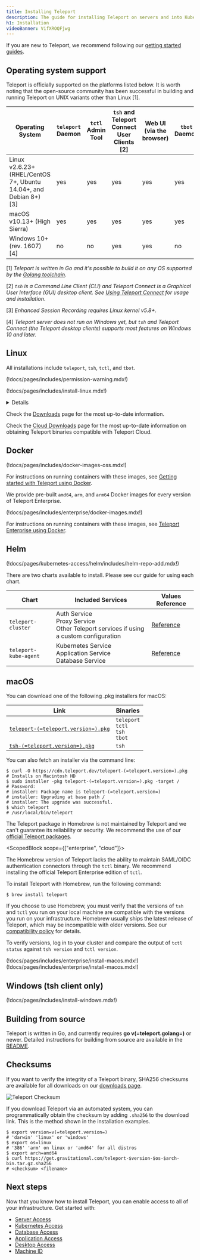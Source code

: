 ```yaml
---
title: Installing Teleport
description: The guide for installing Teleport on servers and into Kubernetes clusters.
h1: Installation
videoBanner: VifXROQFjwg
---
```


<Admonition type="tip" title="First time trying Teleport?">

If you are new to Teleport, we recommend following our
[getting started guides](./try-out-teleport/introduction.mdx).

</Admonition>

## Operating system support

Teleport is officially supported on the platforms listed below. It is worth
noting that the open-source community has been successful in building and
running Teleport on UNIX variants other than Linux \[1].

| Operating System | `teleport` Daemon | `tctl` Admin Tool | `tsh` and Teleport Connect User Clients [2] | Web UI (via the browser) | `tbot` Daemon |
| - | - | - | - | - | - |
| Linux v2.6.23+ (RHEL/CentOS 7+, Ubuntu 14.04+, and Debian 8+) \[3] | yes | yes | yes | yes | yes |
| macOS v10.13+  (High Sierra)| yes | yes | yes | yes | yes |
| Windows 10+ (rev. 1607) \[4] | no | no | yes | yes | no |

\[1] *Teleport is written in Go and it's possible to build it on
any OS supported by the [Golang toolchain](https://github.com/golang/go/wiki/MinimumRequirements)*.

\[2] *`tsh` is a Command Line Client (CLI) and Teleport Connect is a Graphical User Interface (GUI) desktop client. See
  [Using Teleport Connect](connect-your-client/teleport-connect.mdx) for usage and installation*.
 
\[3] *Enhanced Session Recording requires Linux kernel v5.8+*.

\[4] *Teleport server does not run on Windows yet, but `tsh` and Teleport Connect (the Teleport desktop clients)
supports most features on Windows 10 and later.*

## Linux

All installations include `teleport`, `tsh`, `tctl`, and `tbot`.

(!docs/pages/includes/permission-warning.mdx!)

(!docs/pages/includes/install-linux.mdx!)

<ScopedBlock scope="oss">

<Details title="Using APT or YUM for versions prior to Teleport 10?" scopeOnly={false}>

If you've previously installed Teleport via the APT
repo at `https://deb.releases.teleport.dev/`, you can upgrade by
re-running the "Debian/Ubuntu (DEB)" install instructions above.

We will also continue to maintain the legacy APT repo at
`https://deb.releases.teleport.dev/` for the foreseeable future.

</Details>

Check the [Downloads](https://goteleport.com/download/) page for the most
up-to-date information.

</ScopedBlock>
<ScopedBlock scope="cloud">

Check the [Cloud Downloads](./choose-an-edition/teleport-cloud/downloads.mdx) page for the most up-to-date
information on obtaining Teleport binaries compatible with Teleport Cloud.

</ScopedBlock>

## Docker

<Tabs>
<TabItem scope={["oss"]} label="Open Source">
(!docs/pages/includes/docker-images-oss.mdx!)

For instructions on running containers with these images, see
[Getting started with Teleport using Docker](./management/guides/docker.mdx).

</TabItem>
<TabItem scope={["enterprise", "cloud"]} label="Commercial">

We provide pre-built `amd64`, `arm`, and `arm64` Docker images for every version of Teleport Enterprise.

(!docs/pages/includes/enterprise/docker-images.mdx!)

For instructions on running containers with these images, see
[Teleport Enterprise using Docker](./management/guides/docker.mdx).

</TabItem>
</Tabs>

## Helm

(!docs/pages/kubernetes-access/helm/includes/helm-repo-add.mdx!)

There are two charts available to install. Please see our guide for using each
chart.

|Chart|Included Services|Values Reference|
|-|-|-|
|`teleport-cluster`|Auth Service<br/>Proxy Service<br/>Other Teleport services if using a custom configuration|[Reference](reference/helm-reference/teleport-cluster.mdx)
|`teleport-kube-agent`|Kubernetes Service<br/>Application Service<br/>Database Service|[Reference](reference/helm-reference/teleport-kube-agent.mdx)|


## macOS

<Tabs dropdownView dropdownCaption="Teleport Edition">
<TabItem label="Open Source" scope="oss">
  <Tabs>
  <TabItem label="Installer">

  You can download one of the following .pkg installers for macOS:

  |Link|Binaries|
  |-|-|
  |[`teleport-(=teleport.version=).pkg`](https://cdn.teleport.dev/teleport-(=teleport.version=).pkg)|`teleport`<br/>`tctl`<br/>`tsh`<br/>`tbot`|
  |[`tsh-(=teleport.version=).pkg`](https://cdn.teleport.dev/tsh-(=teleport.version=).pkg)|`tsh`|

  You can also fetch an installer via the command line: 

  ```code
  $ curl -O https://cdn.teleport.dev/teleport-(=teleport.version=).pkg
  # Installs on Macintosh HD
  $ sudo installer -pkg teleport-(=teleport.version=).pkg -target / 
  # Password:
  # installer: Package name is teleport-(=teleport.version=)
  # installer: Upgrading at base path /
  # installer: The upgrade was successful.
  $ which teleport
  # /usr/local/bin/teleport
  ```

  </TabItem>

  <TabItem label="Homebrew">
 <Notice type="danger">

The Teleport package in Homebrew is not maintained by Teleport and we can't
guarantee its reliability or security. We recommend the use of our [official
Teleport packages](https://goteleport.com/teleport/download?os=mac).

<ScopedBlock scope={["enterprise", "cloud"]}>

The Homebrew version of Teleport lacks the ability to maintain SAML/OIDC authentication
connectors through the `tctl` binary. We recommend installing the official Teleport Enterprise edition of `tctl`.

</ScopedBlock>

</Notice>

To install Teleport with Homebrew, run the following command:

```code
$ brew install teleport
```

If you choose to use Homebrew, you must verify that the versions of `tsh`
and `tctl` you run on your local machine are compatible with the versions
you run on your infrastructure. Homebrew usually ships the latest release of
Teleport, which may be incompatible with older versions. See our
[compatibility policy](./management/operations/upgrading.mdx) for details.

To verify versions, log in to your cluster and compare the output of `tctl status`
against `tsh version` and `tctl version`.

 </TabItem>
 </Tabs>
</TabItem>

<TabItem label="Enterprise" scope="enterprise">
  (!docs/pages/includes/enterprise/install-macos.mdx!)
</TabItem>
<TabItem label="Cloud" scope="cloud">
  (!docs/pages/includes/enterprise/install-macos.mdx!)  
</TabItem>
</Tabs>

## Windows (tsh client only)

(!docs/pages/includes/install-windows.mdx!)

## Building from source

Teleport is written in Go, and currently requires **go v(=teleport.golang=)** or
newer. Detailed instructions for building from source are available in the
[README](https://github.com/gravitational/teleport#building-teleport).


## Checksums

If you want to verify the integrity of a Teleport binary, SHA256 checksums are
available for all downloads on our
[downloads page](https://goteleport.com/download/).

![Teleport Checksum](../img/teleport-sha.png)

If you download Teleport via an automated system, you can programmatically
obtain the checksum by adding `.sha256` to the download link. This is the method
shown in the installation examples.

```code
$ export version=v(=teleport.version=)
# 'darwin' 'linux' or 'windows'
$ export os=linux 
# '386' 'arm' on linux or 'amd64' for all distros
$ export arch=amd64 
$ curl https://get.gravitational.com/teleport-$version-$os-$arch-bin.tar.gz.sha256
# <checksum> <filename>
```

## Next steps

Now that you know how to install Teleport, you can enable access to all of your
infrastructure. Get started with:

- [Server Access](server-access/introduction.mdx)
- [Kubernetes Access](kubernetes-access/introduction.mdx)
- [Database Access](database-access/introduction.mdx)
- [Application Access](application-access/introduction.mdx)
- [Desktop Access](desktop-access/introduction.mdx)
- [Machine ID](machine-id/introduction.mdx)

